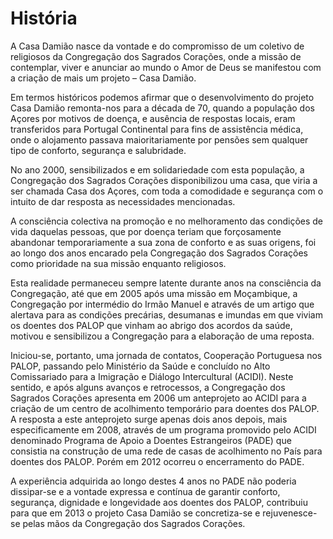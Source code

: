# História

A Casa Damião nasce da vontade e do compromisso de um coletivo de religiosos da Congregação dos Sagrados Corações, onde a missão de contemplar, viver e anunciar ao mundo o Amor de Deus se manifestou com a criação de mais um projeto – Casa Damião.

Em termos históricos podemos afirmar que o desenvolvimento do projeto Casa Damião remonta-nos para a década de 70, quando a população dos Açores por motivos de doença, e ausência de respostas locais, eram transferidos para Portugal Continental para fins de assistência médica, onde o alojamento passava maioritariamente por pensões sem qualquer tipo de conforto, segurança e salubridade.

No ano 2000, sensibilizados e em solidariedade com esta população, a Congregação dos Sagrados Corações disponibilizou uma casa, que viria a ser chamada Casa dos Açores, com toda a comodidade e segurança com o intuito de dar resposta as necessidades mencionadas.

A consciência colectiva na promoção e no melhoramento das condições de vida daquelas pessoas, que por doença teriam que forçosamente abandonar temporariamente a sua zona de conforto e as suas origens, foi ao longo dos anos encarado pela Congregação dos Sagrados Corações como prioridade na sua missão enquanto religiosos.

Esta realidade permaneceu sempre latente durante anos na consciência da Congregação, até que em 2005 após uma missão em Moçambique, a Congregação por intermédio do Irmão Manuel e através de um artigo que alertava para as condições precárias, desumanas e imundas em que viviam os doentes dos PALOP que vinham ao abrigo dos acordos da saúde, motivou e sensibilizou a Congregação para a elaboração de uma reposta.

Iniciou-se, portanto, uma jornada de contatos, Cooperação Portuguesa nos PALOP, passando pelo Ministério da Saúde e concluído no Alto Comissariado para a Imigração e Diálogo Intercultural (ACIDI). Neste sentido, e após alguns avanços e retrocessos, a Congregação dos Sagrados Corações apresenta em 2006 um anteprojeto ao ACIDI para a criação de um centro de acolhimento temporário para doentes dos PALOP. A resposta a este anteprojeto surge apenas dois anos depois, mais especificamente em 2008, através de um programa promovido pelo ACIDI denominado Programa de Apoio a Doentes Estrangeiros (PADE) que consistia na construção de uma rede de casas de acolhimento no País para doentes dos PALOP. Porém em 2012 ocorreu o encerramento do PADE.

A experiência adquirida ao longo destes 4 anos no PADE não poderia dissipar-se e a vontade expressa e contínua de garantir conforto, segurança, dignidade e longevidade aos doentes dos PALOP, contribuiu para que em 2013 o projeto Casa Damião se concretiza-se e rejuvenesce-se pelas mãos da Congregação dos Sagrados Corações.
